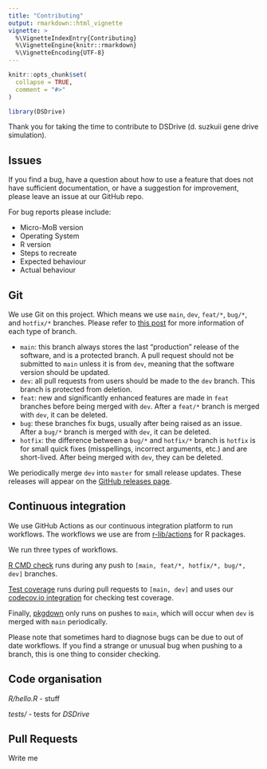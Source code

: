 ```yaml
---
title: "Contributing"
output: rmarkdown::html_vignette
vignette: >
  %\VignetteIndexEntry{Contributing}
  %\VignetteEngine{knitr::rmarkdown}
  %\VignetteEncoding{UTF-8}
---
```


```r
knitr::opts_chunk$set(
  collapse = TRUE,
  comment = "#>"
)
```

```r
library(DSDrive)
```

Thank you for taking the time to contribute to DSDrive (d. suzkuii gene drive simulation).

## Issues

If you find a bug, have a question about how to use a feature that does not have sufficient documentation, or have a suggestion for improvement, please leave an issue at our GitHub repo.

For bug reports please include:

 * Micro-MoB version
 * Operating System
 * R version
 * Steps to recreate
 * Expected behaviour
 * Actual behaviour

## Git

We use Git on this project. Which means we use `main`, `dev`, `feat/*`, `bug/*`, and `hotfix/*` branches. Please refer to [this post](https://www.atlassian.com/git/tutorials/comparing-workflows/gitflow-workflow) for more information of each type of branch. 

  * `main`: this branch always stores the last "production" release of the software, and is a protected branch. A pull request should
  not be submitted to `main` unless it is from `dev`, meaning that the software version should be updated.
  * `dev`: all pull requests from users should be made to the `dev` branch. This branch is protected from deletion.
  * `feat`: new and significantly enhanced features are made in `feat` branches before being merged with `dev`. After a `feat/*` branch is merged
  with `dev`, it can be deleted.
  * `bug`: these branches fix bugs, usually after being raised as an issue. After a `bug/*` branch is merged with `dev`, it can be deleted.
  * `hotfix`: the difference between a `bug/*` and `hotfix/*` branch is `hotfix` is for small quick fixes (misspellings, incorrect arguments, etc.)
  and are short-lived. After being merged with `dev`, they can be deleted.

We periodically merge `dev` into `master` for small release updates. These releases will appear on the [GitHub releases page](https://github.com/dd-harp/MicroMoB/releases). 

## Continuous integration

We use GitHub Actions as our continuous integration platform to run workflows.
The workflows we use are from [r-lib/actions](https://github.com/r-lib/actions)
for R packages.

We run three types of workflows.

[R CMD check](https://github.com/r-lib/actions/blob/master/examples/check-standard.yaml)
runs during any push to `[main, feat/*, hotfix/*, bug/*, dev]` branches.

[Test coverage](https://github.com/r-lib/actions/blob/master/examples/test-coverage.yaml)
runs during pull requests to `[main, dev]` and uses our [codecov.io integration](https://app.codecov.io/gh/dd-harp/MicroMoB)
for checking test coverage.

Finally, [pkgdown](https://github.com/r-lib/actions/blob/master/examples/pkgdown.yaml)
only runs on pushes to `main`, which will occur when `dev` is merged with `main`
periodically.

Please note that sometimes hard to diagnose bugs can be due to out of date
workflows. If you find a strange or unusual bug when pushing to a branch, this
is one thing to consider checking.

## Code organisation

*R/hello.R* - stuff

*tests/* - tests for *DSDrive*

## Pull Requests

Write me
